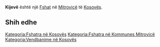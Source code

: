 {{Fshat në Kosovës
 | Emri                = Kijevë
| sqi_N_name = Kijevë
| sqi_N_FULL_NAME_RO = Kijevë
| sqi_N_FULL_NAME_ND_RO = Kijeve
| sqi_N_SORT_NAME_RG = KIJEVE
| sqi_N_FULL_NAME_RG = Kijevë
| sqi_N_FULL_NAME_ND_RG = Kijeve
| sqi_V_name = Kievë
| sqi_V_FULL_NAME_RO = Kievë Pleqnor
| sqi_V_FULL_NAME_ND_RO = Kieve Pleqnor
| sqi_V_SORT_NAME_RG = KIEVE PLEQNOR
| sqi_V_FULL_NAME_RG = Kievë Pleqnor
| sqi_V_FULL_NAME_ND_RG = Kieve Pleqnor
| srp_N_name = Kijevo
| srp_N_FULL_NAME_RO = Kijevo
| srp_N_FULL_NAME_ND_RO = Kijevo
| srp_N_SORT_NAME_RG = KIJEVO
| srp_N_FULL_NAME_RG = Kijevo
| srp_N_FULL_NAME_ND_RG = Kijevo
| srp_NS_name = Кијево
| srp_NS_FULL_NAME_RO = Кијево
| srp_NS_FULL_NAME_ND_RO = Кијево
| srp_NS_SORT_NAME_RG = КИЈЕВО
| srp_NS_FULL_NAME_RG = Кијево
| srp_NS_FULL_NAME_ND_RG = Кијево
| std_V_name = Kjeva
| std_V_FULL_NAME_RO = Kjeva
| std_V_FULL_NAME_ND_RO = Kjeva
| std_V_SORT_NAME_RG = KJEVA
| std_V_FULL_NAME_RG = Kjeva
| std_V_FULL_NAME_ND_RG = Kjeva

 | Emri (Rasa dhanore) = 
 | Figura              = 
 | Shteti              = Kosovo
 | Komuna              = Mitrovicë
 | Kodi postar         = 
 | Sipërfaqja          = 

 | Popullsia           = 

 | Regj. i popullsisë  = 
 | Dend. e popullsisë  = 
 | Faqja zyrtare       = 
 <!--- Koordinatat ----> 
 | Gjerësia            = 42.565833
 | Gjatësia            = 20.715833
 | Lartësia            = 
}}
'''Kijevë''' është një [[Fshat]] në [[Mitrovicë]] të [[Kosovës]].

<!-- == Gjeografia == -->
<!-- == Historia == -->
<!-- == Demografia == -->
== Shih edhe ==
{{Komuna Mitrovicë}}
{{Kosovo-Administrata-Cung}}

[[Kategoria:Fshatra në Kosovës]]
[[Kategoria:Fshatra në Kommunes Mitrovicë]]
[[Kategoria:Vendbanime në Kosovës]]